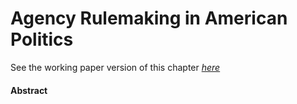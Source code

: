 # Agency Rulemaking in American Politics

See the working paper version of this chapter [_here_](https://judgelord.github.io/dissertation/MacroRulemaking.pdf)

#### Abstract {-}

<!-- `readLines(here::here("01-rulamaking/abstract.txt"))` -->

